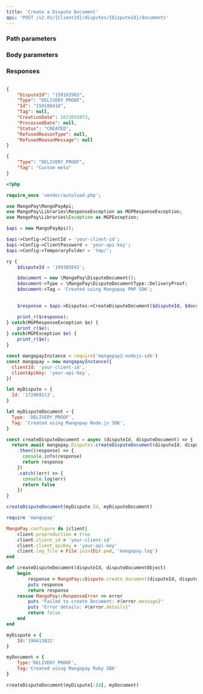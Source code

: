 ```yaml
---
title: 'Create a Dispute Document'  
api: 'POST /v2.01/{ClientId}/disputes/{DisputeId}/documents'  
---
```


  

### Path parameters  

<DisputeId />  

### Body parameters  

<Type4 />  

<Tag3 />  

### Responses  

<AccordionGroup><Accordion title="200">  

<DisputeIdResponse />  

<Type4Response />  

<IdResponse />  

<Tag2Response />  

<CreationDateResponse />  

<ProcessedDateResponse />  

<Status6Response />  

<RefusedReasonTypeResponse />  

<RefusedReasonMessageResponse /></Accordion></AccordionGroup>  

<ResponseExample>  

```json 200  

{
    "DisputeId": "159102965",
    "Type": "DELIVERY_PROOF",
    "Id": "159188418",
    "Tag": null,
    "CreationDate": 1672655973,
    "ProcessedDate": null,
    "Status": "CREATED",
    "RefusedReasonType": null,
    "RefusedReasonMessage": null
}  
 ```  

</ResponseExample>  

<RequestExample>  
  
```json REST  
{
    "Type": "DELIVERY_PROOF",
    "Tag": "Custom meta"
}  
```  

  
```php PHP  
<?php 

require_once 'vendor/autoload.php';

use MangoPay\MangoPayApi;
use MangoPay\Libraries\ResponseException as MGPResponseException;
use MangoPay\Libraries\Exception as MGPException;

$api = new MangoPayApi();

$api->Config->ClientId = 'your-client-id';
$api->Config->ClientPassword = 'your-api-key';
$api->Config->TemporaryFolder = 'tmp/';

ry {
    $disputeId = '199385842';

    $document = new \MangoPay\DisputeDocument();
    $document->Type = \MangoPay\DisputeDocumentType::DeliveryProof;
    $document->Tag = 'Created using Mangopay PHP SDK';

    
    $response = $api->Disputes->CreateDisputeDocument($disputeId, $document);

    print_r($response);
} catch(MGPResponseException $e) {
    print_r($e);
} catch(MGPException $e) {
    print_r($e);
}  
```  

  
```javascript NodeJS  
const mangopayInstance = require('mangopay2-nodejs-sdk')
const mangopay = new mangopayInstance({
  clientId: 'your-client-id',
  clientApiKey: 'your-api-key',
})

let myDispute = {
  Id: '172969213',
}

let myDisputeDocument = {
  Type: 'DELIVERY_PROOF',
  Tag: 'Created using Mangopay Node.js SDK',
}

const createDisputeDocument = async (disputeId, disputeDocument) => {
  return await mangopay.Disputes.createDisputeDocument(disputeId, disputeDocument)
    .then((response) => {
      console.info(response)
      return response
    })
    .catch((err) => {
      console.log(err)
      return false
    })
}

createDisputeDocument(myDispute.Id, myDisputeDocument)  
```  

  
```ruby Ruby  
require 'mangopay'

MangoPay.configure do |client|
    client.preproduction = true
    client.client_id = 'your-client-id'
    client.client_apiKey = 'your-api-key'
    client.log_file = File.join(Dir.pwd, 'mangopay.log')
end

def createDisputeDocument(disputeId, disputeDocumentObject)
    begin
        response = MangoPay::Dispute.create_document(disputeId, disputeDocumentObject)
        puts response
        return response
    rescue MangoPay::ResponseError => error
        puts "Failed to create Document: #{error.message}"
        puts "Error details: #{error.details}"
        return false
    end
end

myDispute = {
    Id:'194413022'
}

myDocument = {
    Type:'DELIVERY_PROOF',
    Tag:'Created using Mangopay Ruby SDK'
}

createDisputeDocument(myDispute[:Id], myDocument)  
```  

  
</RequestExample>